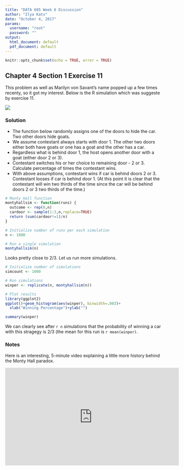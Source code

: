 ```yaml
---
title: "DATA 605 Week 6 Discussion"
author: "Ilya Kats"
date: "October 4, 2017"
params:
  username: "root"
  password: ""
output:
  html_document: default
  pdf_document: default
---
```


```r
knitr::opts_chunk$set(echo = TRUE, error = TRUE)
```

## Chapter 4 Section 1 Exercise 11

This problem as well as Marilyn von Savant's name popped up a few times recenty, so it got my interest. Below is the R simulation which was suggeste by exercise 11.

![](savant.jpg)

### Solution

* The function below randomly assigns one of the doors to hide the car. Two other doors hide goats. 
* We assume contestant always starts with door 1. The other two doors either both have goats or one has a goat and the other has a car.
* Regardless what is behind door 1, the host opens another door with a goat (either door 2 or 3).
* Contestant switches his or her choice to remaining door - 2 or 3. Calculate percentage of times the contestant wins.
* With above assumptions, contestant wins if car is behind doors 2  or 3. Contestant looses if car is behind door 1. (At this point it is clear that the contestant will win two thirds of the time since the car will be behind doors 2 or 3 two thirds of the time.)



```r
# Monty Hall function
montyhallsim <- function(runs) {
  outcome <- rep(0,n)
  cardoor <- sample(1:3,n,replace=TRUE)
  return (sum(cardoor!=1)/n)
}

# Initialize number of runs per each simulation
n <- 1000

# Run a single simulation
montyhallsim(n)
```

Looks pretty close to 2/3. Let us run more simulations.

```r
# Initialize number of simulations
simcount <- 1000

# Run simulations
winper <- replicate(n, montyhallsim(n))

# Plot results
library(ggplot2)
ggplot()+geom_histogram(aes(winper), binwidth=.003)+
  xlab("Winning Percentage")+ylab("")

summary(winper)
```

We can clearly see after `r n` simulations that the probability of winning a car with this stragegy is 2/3 (the mean for this run is `r mean(winper)`.

### Notes

Here is an interesting, 5-minute video explaining a little more history behind the Monty Hall paradox.

<CENTER>
<iframe width="560" height="315" src="https://www.youtube.com/embed/ggDQXlinbME" frameborder="0" allowfullscreen>
</iframe>
</CENTER>